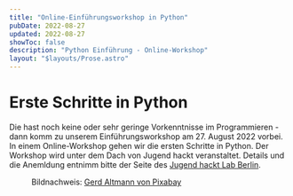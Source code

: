 ```yaml
---
title: "Online-Einführungsworkshop in Python"
pubDate: 2022-08-27
updated: 2022-08-27
showToc: false
description: "Python Einführung - Online-Workshop"
layout: "$layouts/Prose.astro"
---
```



# Erste Schritte in Python

Die hast noch keine oder sehr geringe Vorkenntnisse im Programmieren - dann komm zu unserem Einführungsworkshop am 27. August 2022 vorbei. In einem Online-Workshop gehen wir die ersten Schritte in Python. Der Workshop wird unter dem Dach von Jugend hackt veranstaltet. Details und die Anemldung entnimm bitte der Seite des [Jugend hackt Lab Berlin](https://jugendhackt.org/lab/berlin/).

<Figure src="/images/python-snake.jpg" alt="Python-Schlange" />

Bildnachweis: [Gerd Altmann von Pixabay](https://pixabay.com//?utm_source=link-attribution&utm_medium=referral&utm_campaign=image&utm_content=483010)
